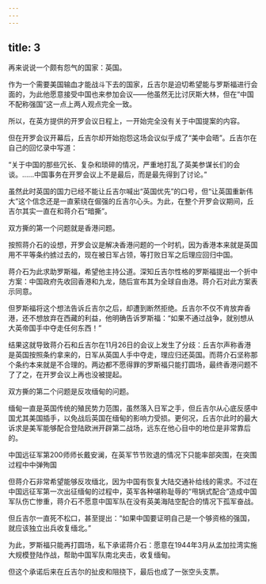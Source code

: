 ```yaml
---
---
---
```

title: 3
---



再来说说一个颇有怨气的国家：英国。

作为一个需要美国输血才能战斗下去的国家，丘吉尔是迫切希望能与罗斯福进行会面的，为此他愿意接受中国也来参加会议——他虽然无比讨厌斯大林，但在“中国不配称强国”这一点上两人观点完全一致。

所以，在英方提供的开罗会议日程上，一开始完全没有关于中国提案的内容。

但在开罗会议开幕后，丘吉尔却开始抱怨这场会议似乎成了“美中会晤”。丘吉尔在自己的回忆录中写道：

“关于中国的那些冗长、复杂和琐碎的情况，严重地打乱了英美参谋长们的会谈。……中国事务在开罗会议上不是最后，而是最先得到了讨论。”

虽然此时英国的国力已经不能让丘吉尔喊出“英国优先”的口号，但“让英国重新伟大”这个信念还是一直萦绕在倔强的丘吉尔心头。为此，在整个开罗会议期间，丘吉尔其实一直在和蒋介石“暗撕”。

双方撕的第一个问题就是香港问题。

按照蒋介石的设想，开罗会议是解决香港问题的一个时机，因为香港本来就是英国用不平等条约掳过去的，现在被日军占领，等打败日军之后理应回归中国。

蒋介石为此求助罗斯福，希望他主持公道。深知丘吉尔性格的罗斯福提出一个折中方案：中国政府先收回香港和九龙，随后宣布其为全球自由港。蒋介石对此方案表示同意。

但罗斯福将这个想法告诉丘吉尔之后，却遭到断然拒绝。丘吉尔不仅不肯放弃香港，还不想放弃在西藏的利益，他明确告诉罗斯福：“如果不通过战争，就别想从大英帝国手中夺走任何东西！”

结果这就导致蒋介石和丘吉尔在11月26日的会议上发生了分歧：丘吉尔声称香港是英国按照条约拿来的，日军从英国人手中夺走，理应归还英国。而蒋介石坚称那个条约本来就是不合理的。两边都不愿得罪的罗斯福只能打圆场，最终香港问题不了了之，在开罗会议上再也没被提起。

双方撕的第二个问题是反攻缅甸的问题。

缅甸一直是英国传统的殖民势力范围，虽然落入日军之手，但丘吉尔从心底反感中国尤其美国插手，以免战后英国在缅甸的影响力受损。更何况，丘吉尔此时的最大诉求是美军能够配合登陆欧洲开辟第二战场，远东在他心目中的地位是非常靠后的。

中国远征军第200师师长戴安澜，在英军节节败退的情况下只能率部突围，在突围过程中中弹殉国



但蒋介石非常希望能够反攻缅北，因为中国有恢复大陆交通补给线的需求。不过在中国远征军第一次出征缅甸的过程中，英军各种堪称耻辱的“甩锅式配合”造成中国军队伤亡惨重，蒋介石不愿意中国军队在没有英美海陆空配合的情况下孤军奋战。

但丘吉尔一直死不松口，甚至提出：“如果中国要证明自己是一个够资格的强国，就应该独立出兵收复缅北。”

为此，罗斯福只能再打圆场，私下承诺蒋介石：愿意在1944年3月从孟加拉湾实施大规模登陆作战，帮助中国军队南北夹击，收复缅甸。

但这个承诺后来在丘吉尔的扯皮和阻挠下，最后也成了一张空头支票。